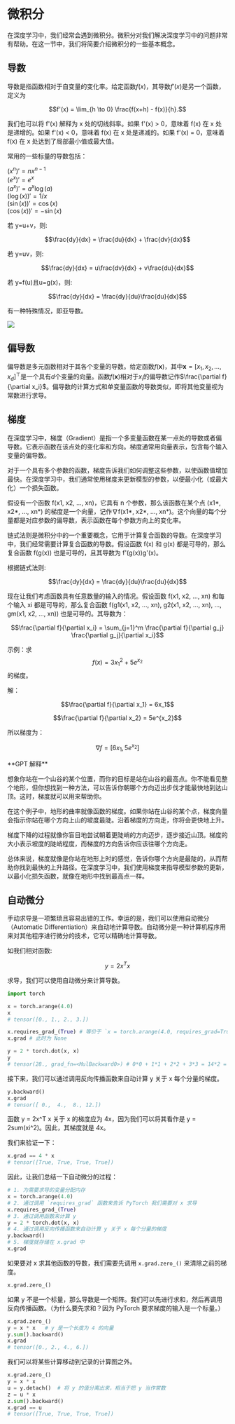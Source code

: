 
# 微积分

在深度学习中，我们经常会遇到微积分。微积分对我们解决深度学习中的问题非常有帮助。在这一节中，我们将简要介绍微积分的一些基本概念。

## 导数

导数是指函数相对于自变量的变化率。给定函数$f(x)$，其导数$f'(x)$是另一个函数，定义为

$$f'(x) = \lim_{h \to 0} \frac{f(x+h) - f(x)}{h}.$$

我们也可以将 f'(x) 解释为 x 处的切线斜率。如果 f'(x) > 0，意味着 f(x) 在 x 处是递增的。如果 f'(x) < 0，意味着 f(x) 在 x 处是递减的。如果 f'(x) = 0，意味着 f(x) 在 x 处达到了局部最小值或最大值。

常用的一些标量的导数包括：

$(x^n)' = nx^{n-1}$  
$(e^x)' = e^x$  
$(a^x)' = a^x \log(a)$  
$(\log(x))' = 1/x$  
$(\sin(x))' = \cos(x)$  
$(\cos(x))' = -\sin(x)$  

若 y=u+v，则:

$$\frac{dy}{dx} = \frac{du}{dx} + \frac{dv}{dx}$$

若 y=uv，则:

$$\frac{dy}{dx} = u\frac{dv}{dx} + v\frac{du}{dx}$$

若 y=f(u)且u=g(x)，则:

$$\frac{dy}{dx} = \frac{dy}{du}\frac{du}{dx}$$

有一种特殊情况，即亚导数。

![](https://jetzihan-img.oss-cn-beijing.aliyuncs.com/20240203161122.png)

## 偏导数

偏导数是多元函数相对于其各个变量的导数。给定函数$f(\mathbf{x})$，其中$\mathbf{x} = [x_1, x_2, \ldots, x_d]^\top$是一个具有$d$个变量的向量。函数$f(\mathbf{x})$相对于$x_i$的偏导数记作$\frac{\partial f}{\partial x_i}$。偏导数的计算方式和单变量函数的导数类似，即将其他变量视为常数进行求导。

## 梯度


在深度学习中，梯度（Gradient）是指一个多变量函数在某一点处的导数或者偏导数。它表示函数在该点处的变化率和方向。梯度通常用向量表示，包含每个输入变量的偏导数。

对于一个具有多个参数的函数，梯度告诉我们如何调整这些参数，以使函数值增加最快。在深度学习中，我们通常使用梯度来更新模型的参数，以便最小化（或最大化）一个损失函数。

假设有一个函数 f(x1, x2, ..., xn)，它具有 n 个参数，那么该函数在某个点 (x1*, x2*, ..., xn*) 的梯度是一个向量，记作∇f(x1*, x2*, ..., xn*)。这个向量的每个分量都是对应参数的偏导数，表示函数在每个参数方向上的变化率。

链式法则是微积分中的一个重要概念，它用于计算复合函数的导数。在深度学习中，我们经常需要计算复合函数的导数。假设函数 f(x) 和 g(x) 都是可导的，那么复合函数 f(g(x)) 也是可导的，且其导数为 f'(g(x))g'(x)。

根据链式法则:

$$\frac{dy}{dx} = \frac{dy}{du}\frac{du}{dx}$$

现在让我们考虑函数具有任意数量的输入的情况。假设函数 f(x1, x2, ..., xn) 和每个输入 xi 都是可导的，那么复合函数 f(g1(x1, x2, ..., xn), g2(x1, x2, ..., xn), ..., gm(x1, x2, ..., xn)) 也是可导的。其导数为：

$$\frac{\partial f}{\partial x_i} = \sum_{j=1}^m \frac{\partial f}{\partial g_j} \frac{\partial g_j}{\partial x_i}$$

示例：求  
$$f(x) = 3x_1^2 + 5e^{x_2}$$
的梯度。

解：

$$\frac{\partial f}{\partial x_1} = 6x_1$$

$$\frac{\partial f}{\partial x_2} = 5e^{x_2}$$

所以梯度为：

$$\nabla f = [6x_1, 5e^{x_2}]$$

<Callout>
**GPT 解释**

想象你站在一个山谷的某个位置，而你的目标是站在山谷的最高点。你不能看见整个地形，但你想找到一种方法，可以告诉你朝哪个方向迈出步伐才能最快地到达山顶。这时，梯度就可以用来帮助你。

在这个例子中，地形的曲率就像函数的梯度。如果你站在山谷的某个点，梯度向量会指示你站在哪个方向上山的坡度最陡。沿着梯度的方向走，你将会更快地上升。

梯度下降的过程就像你盲目地尝试朝着更陡峭的方向迈步，逐步接近山顶。梯度的大小表示坡度的陡峭程度，而梯度的方向告诉你应该往哪个方向走。

总体来说，梯度就像是你站在地形上时的感觉，告诉你哪个方向是最陡的，从而帮助你找到最快的上升路径。在深度学习中，我们使用梯度来指导模型参数的更新，以最小化损失函数，就像在地形中找到最高点一样。
</Callout>

## 自动微分

手动求导是一项繁琐且容易出错的工作。幸运的是，我们可以使用自动微分（Automatic Differentiation）来自动地计算导数。自动微分是一种计算机程序用来对其他程序进行微分的技术，它可以精确地计算导数。

如我们相对函数: 

$$y = 2x^T x$$

求导，我们可以使用自动微分来计算导数。

```python
import torch

x = torch.arange(4.0)
x 
# tensor([0., 1., 2., 3.])
```

```python
x.requires_grad_(True) # 等价于 `x = torch.arange(4.0, requires_grad=True)，表示我们需要对 x 求导
x.grad # 此时为 None
```

```python
y = 2 * torch.dot(x, x)
y
# tensor(28., grad_fn=<MulBackward0>) # 0*0 + 1*1 + 2*2 + 3*3 = 14*2 = 28
```

接下来，我们可以通过调用反向传播函数来自动计算 y 关于 x 每个分量的梯度。

```python
y.backward()
x.grad
# tensor([ 0.,  4.,  8., 12.])
```

函数 y = 2x^T x 关于 x 的梯度应为 4x，因为我们可以将其看作是 y = 2sum(xi^2)。因此，其梯度就是 4x。

我们来验证一下：

```python
x.grad == 4 * x
# tensor([True, True, True, True])
```

因此，让我们总结一下自动微分的过程：  

```python
# 1. 为需要求导的变量分配内存
x = torch.arange(4.0)
# 2. 通过调用 `requires_grad` 函数来告诉 PyTorch 我们需要对 x 求导
x.requires_grad_(True)
# 3. 通过调用函数来计算 y
y = 2 * torch.dot(x, x)
# 4. 通过调用反向传播函数来自动计算 y 关于 x 每个分量的梯度
y.backward()
# 5. 梯度就存储在 x.grad 中
x.grad
```

如果要对 x 求其他函数的导数，我们需要先调用 `x.grad.zero_()` 来清除之前的梯度。

```python
x.grad.zero_()
```

如果 y 不是一个标量，那么导数是一个矩阵。我们可以先进行求和，然后再调用反向传播函数。（为什么要先求和？因为 PyTorch 要求梯度的输入是一个标量。）

```python
x.grad.zero_()
y = x * x   # y 是一个长度为 4 的向量
y.sum().backward()
x.grad
# tensor([0., 2., 4., 6.])
```

我们可以将某些计算移动到记录的计算图之外。

```python
x.grad.zero_()
y = x * x
u = y.detach()  # 将 y 的值分离出来，相当于把 y 当作常数
z = u * x
z.sum().backward()
x.grad == u
# tensor([True, True, True, True])
```